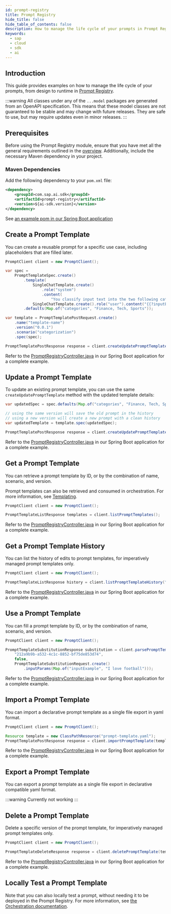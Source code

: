 ```yaml
---
id: prompt-registry
title: Prompt Registry
hide_title: false
hide_table_of_contents: false
description: How to manage the life cycle of your prompts in Prompt Registry using the SAP AI SDK for Java.
keywords:
  - sap
  - cloud
  - sdk
  - ai
---
```


## Introduction

This guide provides examples on how to manage the life cycle of your prompts, from design to runtime in [Prompt Registry](https://help.sap.com/docs/sap-ai-core/sap-ai-core-service-guide/prompt-registry).

:::warning
All classes under any of the `...model` packages are generated from an OpenAPI specification.
This means that these model classes are not guaranteed to be stable and may change with future releases.
They are safe to use, but may require updates even in minor releases.
:::

## Prerequisites

Before using the Prompt Registry module, ensure that you have met all the general requirements outlined in the [overview](../overview-cloud-sdk-for-ai-java#general-requirements).
Additionally, include the necessary Maven dependency in your project.

### Maven Dependencies

Add the following dependency to your `pom.xml` file:

```xml
<dependency>
    <groupId>com.sap.ai.sdk</groupId>
    <artifactId>prompt-registry</artifactId>
    <version>${ai-sdk.version}</version>
</dependency>
```

See [an example pom in our Spring Boot application](https://github.com/SAP/ai-sdk-java/tree/main/sample-code/spring-app/pom.xml)

## Create a Prompt Template

You can create a reusable prompt for a specific use case, including placeholders that are filled later.

```java
PromptClient client = new PromptClient();

var spec =
    PromptTemplateSpec.create()
        .template(
            SingleChatTemplate.create()
                .role("system")
                .content(
                    "You classify input text into the two following categories: {{?categories}}"),
            SingleChatTemplate.create().role("user").content("{{?inputExample}}"))
        .defaults(Map.of("categories", "Finance, Tech, Sports"));

var template = PromptTemplatePostRequest.create()
    .name("template-name")
    .version("0.0.1")
    .scenario("categorization")
    .spec(spec);

PromptTemplatePostResponse response = client.createUpdatePromptTemplate(template);
```

Refer to the [PromptRegistryController.java](https://github.com/SAP/ai-sdk-java/tree/main/sample-code/spring-app/src/main/java/com/sap/ai/sdk/app/controllers/PromptRegistryController.java) in our Spring Boot application for a complete example.

## Update a Prompt Template

To update an existing prompt template, you can use the same `createUpdatePromptTemplate` method with the updated template details:

```java
var updatedSpec = spec.defaults(Map.of("categories", "Finance, Tech, Sports, Politics"));

// using the same version will save the old prompt in the history
// using a new version will create a new prompt with a clean history
var updatedTemplate = template.spec(updatedSpec);

PromptTemplatePostResponse response = client.createUpdatePromptTemplate(updatedTemplate);
```

Refer to the [PromptRegistryController.java](https://github.com/SAP/ai-sdk-java/tree/main/sample-code/spring-app/src/main/java/com/sap/ai/sdk/app/controllers/PromptRegistryController.java) in our Spring Boot application for a complete example.

## Get a Prompt Template

You can retrieve a prompt template by ID, or by the combination of name, scenario, and version.

Prompt templates can also be retrieved and consumed in orchestration. For more information, see [Templating](../orchestration/chat-completion#templating).

```java
PromptClient client = new PromptClient();

PromptTemplateListResponse templates = client.listPromptTemplates();
```

Refer to the [PromptRegistryController.java](https://github.com/SAP/ai-sdk-java/tree/main/sample-code/spring-app/src/main/java/com/sap/ai/sdk/app/controllers/PromptRegistryController.java) in our Spring Boot application for a complete example.

## Get a Prompt Template History

You can list the history of edits to prompt templates, for imperatively managed prompt templates only.

```java
PromptClient client = new PromptClient();

PromptTemplateListResponse history = client.listPromptTemplateHistory("categorization", "0.0.1", NAME);
```

Refer to the [PromptRegistryController.java](https://github.com/SAP/ai-sdk-java/tree/main/sample-code/spring-app/src/main/java/com/sap/ai/sdk/app/controllers/PromptRegistryController.java) in our Spring Boot application for a complete example.

## Use a Prompt Template

You can fill a prompt template by ID, or by the combination of name, scenario, and version.

```java
PromptClient client = new PromptClient();

PromptTemplateSubstitutionResponse substitution = client.parsePromptTemplateById(
    "212a9b9b-a532-4c1c-8852-bf75de853d74",
    false,
    PromptTemplateSubstitutionRequest.create()
        .inputParams(Map.of("inputExample", "I love football")));
```

Refer to the [PromptRegistryController.java](https://github.com/SAP/ai-sdk-java/tree/main/sample-code/spring-app/src/main/java/com/sap/ai/sdk/app/controllers/PromptRegistryController.java) in our Spring Boot application for a complete example.

## Import a Prompt Template

You can import a declarative prompt template as a single file export in yaml format.

```java
PromptClient client = new PromptClient();

Resource template = new ClassPathResource("prompt-template.yaml");
PromptTemplatePostResponse response = client.importPromptTemplate(template.getFile());
```

Refer to the [PromptRegistryController.java](https://github.com/SAP/ai-sdk-java/tree/main/sample-code/spring-app/src/main/java/com/sap/ai/sdk/app/controllers/PromptRegistryController.java) in our Spring Boot application for a complete example.

## Export a Prompt Template

You can export a prompt template as a single file export in declarative compatible yaml format.

:::warning
Currently not working
:::

## Delete a Prompt Template

Delete a specific version of the prompt template, for imperatively managed prompt templates only.

```java
PromptClient client = new PromptClient();

PromptTemplateDeleteResponse response = client.deletePromptTemplate(template.getId())
```

Refer to the [PromptRegistryController.java](https://github.com/SAP/ai-sdk-java/tree/main/sample-code/spring-app/src/main/java/com/sap/ai/sdk/app/controllers/PromptRegistryController.java) in our Spring Boot application for a complete example.

## Locally Test a Prompt Template

Note that you can also locally test a prompt, without needing it to be deployed in the Prompt Registry.
For more information, see [the Orchestration documentation](../orchestration/chat-completion#locally-test-a-prompt-template).
